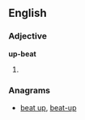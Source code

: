 ==English==

===Adjective===
'''up-beat'''

# {{alternative spelling of|upbeat}}

===Anagrams===
* [[beat up#English|beat up]], [[beat-up#English|beat-up]]